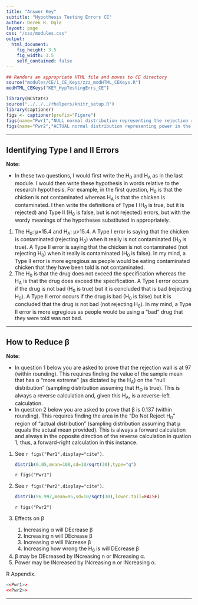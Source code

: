 ```yaml
---
title: "Answer Key"
subtitle: "Hypothesis Testing Errors CE"
author: Derek H. Ogle
layout: page
css: "/css/modules.css"
output:
  html_document:
    fig_height: 3.5
    fig_width: 3.5
    self_contained: false
---
```


```r
## Renders an appropriate HTML file and moves to CE directory
source("modules/CE/1_CE_Keys/zzz_modHTML_CEKeys.R")
modHTML_CEKeys("KEY_HypTestingErrs_CE")
```

```r
library(NCStats)
source("../../../rhelpers/knitr_setup.R")
library(captioner)
figs <- captioner(prefix="Figure")
figs(name="Pwr1","NULL normal distribution representing the rejection region for the power calculation example.")
figs(name="Pwr2","ACTUAL normal distribution representing power in the power calculation example.")
```

----

## Identifying Type I and II Errors

<div class="alert alert-warning">
<strong>Note:</strong> 
<ul>
<li>In these two questions, I would first write the H<sub>0</sub> and H<sub>A</sub> as in the last module. I would then write these hypothesis in words relative to the research hypothesis. For example, in the first question, H<sub>0</sub> is that the chicken is not contaminated whereas H<sub>A</sub> is that the chicken is contaminated. I then write the definitions of Type I (H<sub>0</sub> is true, but it is rejected) and Type II (H<sub>0</sub> is false, but is not rejected) errors, but with the wordy meanings of the hypotheses substituted in appropriately.</li>
</ul>
</div>

<ol>
<li>The H<sub>0</sub>: &mu;=15.4 and H<sub>A</sub>: &mu;>15.4. A Type I error is saying that the chicken is contaminated (rejecting H<sub>0</sub>) when it really is not contaminated (H<sub>0</sub> is true). A Type II error is saying that the chicken is not contaminated (not rejecting H<sub>0</sub>) when it really is contaminated (H<sub>0</sub> is false). In my mind, a Type II error is more egregious as people would be eating contaminated chicken that they have been told is not contaminated.</li>
<li>The H<sub>0</sub> is that the drug does not exceed the specification whereas the H<sub>A</sub> is that the drug does exceed the specification. A Type I error occurs if the drug is not bad (H<sub>0</sub> is true) but it is concluded that is bad (rejecting H<sub>0</sub>). A Type II error occurs if the drug is bad (H<sub>0</sub> is false) but it is concluded that the drug is not bad (not rejecting H<sub>0</sub>). In my mind, a Type II error is more egregious as people would be using a "bad" drug that they were told was not bad.</li>
</ol>

----

## How to Reduce &beta;

<div class="alert alert-warning">
<strong>Note:</strong> 
<ul>
<li>In question 1 below you are asked to prove that the rejection wall is at 97 (within rounding). This requires finding the value of the sample mean that has &alpha; "more extreme" (as dictated by the H<sub>A</sub>) on the "null distribution" (sampling distribution assuming that H<sub>O</sub> is true). This is always a reverse calculation and, given this H<sub>A</sub>, is a reverse-left calculation.</li>
<li>In question 2 below you are asked to prove that &beta; is 0.137 (within rounding). This requires finding the area in the "Do Not Reject H<sub>0</sub>" region of "actual distribution" (sampling distribution assuming that &mu; equals the actual mean provided). This is always a forward calculation and always in the opposite direction of the reverse calculation in quation 1; thus, a forward-right calculation in this instance.</li>
</ul>
</div>

<ol>
<li>See `r figs("Pwr1",display="cite")`.</li>
```r
distrib(0.05,mean=100,sd=10/sqrt(30),type="q")
```

`r figs("Pwr1")`

<li>See `r figs("Pwr2",display="cite")`.</li>
```r
distrib(96.997,mean=95,sd=10/sqrt(30),lower.tail=FALSE)
```

`r figs("Pwr2")`

<li>Effects on &beta;</li>
<ol>
<li>Increasing &alpha; will DEcrease &beta;</li>
<li>Increasing n will DEcrease &beta;</li>
<li>Increasing &sigma; will INcrease &beta;</li>
<li>Increasing how wrong the H<sub>0</sub> is will DEcrease &beta;</li>
</ol>
<li>&beta; may be DEcreased by INcreasing n or INcreasing &alpha;.</li>
<li>Power may be INcreased by INcreasing n or INcreasing &alpha;.</li>
</ol>

R Appendix.
```r
<<Pwr1>>
<<Pwr2>>
```

----
